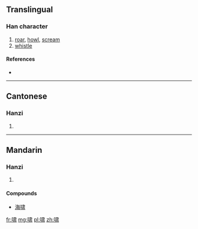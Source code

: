 {{also|嘯}}
==Translingual==

===Han character===
{{Han char|rn=30|rad=口|as=08|sn=11|four=|canj=口中X (RLX), X口中X (XRLX)|ids=⿰[[口]][[肃]]}}

# [[roar]], [[howl]], [[scream]]
# [[whistle]]

====References====
* {{Han ref|kx=0196.261|hdz=10647.030|uh=5578|ud=21880}}

----

==Cantonese==

===Hanzi===
{{yue-hanzi|jyut=|y=siu3|tra=嘯}}

# {{defn|lang=yue|sort=口08}}

----

==Mandarin==

===Hanzi===
{{cmn-hanzi|tra=嘯|pin=[[kā]] ([[ka1]]), [[xiào]] ([[xiao4]])|wg=k'a<sup>1</sup>, hsiao<sup>4</sup>}}

# {{defn|lang=cmn|sort=口08}}

====Compounds====
* [[海啸]]

[[fr:啸]]
[[mg:啸]]
[[pl:啸]]
[[zh:啸]]